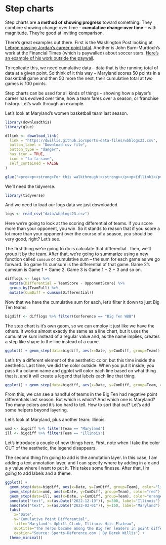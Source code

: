 # Step charts

Step charts are **a method of showing progress** toward something. They combine showing change over time -- **cumulative change over time** -- with magnitude. They're good at inviting comparison.

There's great examples out there. First is the Washington Post looking at [Lebron passing Jordan's career point total](https://www.washingtonpost.com/graphics/sports/lebron-james-michael-jordan-nba-scoring-list/?utm_term=.481074150849). Another is John Burn-Murdoch's work at the Financial Times (which is paywalled) about soccer stars. [Here's an example of his work outside the paywall](http://johnburnmurdoch.github.io/projects/goal-lines/CL/).

To replicate this, we need cumulative data -- data that is the running total of data at a given point. So think of it this way -- Maryland scores 50 points in a basketball game and then 50 more the next, their cumulative total at two games is 100 points.

Step charts can be used for all kinds of things -- showing how a player's career has evolved over time, how a team fares over a season, or franchise history. Let's walk through an example.

Let's look at Maryland's women basketball team last season.

```r
library(downloadthis)
library(glue)

dllink <- download_link(
  link = "https://dwillis.github.io/sports-data-files/wbblogs23.csv",
  button_label = "Download csv file",
  button_type = "danger",
  has_icon = TRUE,
  icon = "fa fa-save",
  self_contained = FALSE
)

glue("<pre><p><strong>For this walkthrough:</strong></p><p>{dllink}</p></pre>")

```

We'll need the tidyverse.

```r
library(tidyverse)
```

And we need to load our logs data we just downloaded.

```r
logs <- read_csv("data/wbblogs23.csv")
```

Here we're going to look at the scoring differential of teams. If you score more than your opponent, you win. So it stands to reason that if you score a lot more than your opponent over the course of a season, you should be very good, right? Let's see.

The first thing we're going to do is calculate that differential. Then, we'll group it by the team. After that, we're going to summarize using a new function called `cumsum` or cumulative sum -- the sum for each game as we go forward. So game 1's cumsum is the differential of that game. Game 2's cumsum is Game 1 + Game 2. Game 3 is Game 1 + 2 + 3 and so on.

```r
difflogs <- logs %>% 
  mutate(Differential = TeamScore - OpponentScore) %>% 
  group_by(TeamFull) %>% 
  mutate(CumDiff = cumsum(Differential))
```

Now that we have the cumulative sum for each, let's filter it down to just Big Ten teams.

```r
bigdiff <- difflogs %>% filter(Conference == "Big Ten WBB")
```

The step chart is it's own geom, so we can employ it just like we have the others. It works almost exactly the same as a line chart, but it uses the cumulative sum instead of a regular value and, as the name implies, creates a step like shape to the line instead of a curve.

```r
ggplot() + geom_step(data=bigdiff, aes(x=Date, y=CumDiff, group=Team))
```

Let's try a different element of the aesthetic: color, but this time inside the aesthetic. Last time, we did the color outside. When you put it inside, you pass it a column name and ggplot will color each line based on what thing that is, and it will create a legend that labels each line that thing.

```r
ggplot() + geom_step(data=bigdiff, aes(x=Date, y=CumDiff, group=Team, color=Team))
```

From this, we can see a handful of teams in the Big Ten had negative point differentials last season. But which is which? And which one is Maryland? Too many colors and it's too hard to tell. How to sort that out? Let's add some helpers beyond layering.

Let's look at Maryland, plus another team: Illinois

```r
umd <- bigdiff %>% filter(Team == "Maryland")
ill <- bigdiff %>% filter(Team == "Illinois")
```

Let's introduce a couple of new things here. First, note when I take the color OUT of the aesthetic, the legend disappears.

The second thing I'm going to add is the annotation layer. In this case, I am adding a text annotation layer, and I can specify where by adding in a x and a y value where I want to put it. This takes some finesse. After that, I'm going to add labels and a theme.

```r
ggplot() + 
  geom_step(data=bigdiff, aes(x=Date, y=CumDiff, group=Team), color="light grey") +
  geom_step(data=umd, aes(x=Date, y=CumDiff, group=Team), color="red") + 
  geom_step(data=ill, aes(x=Date, y=CumDiff, group=Team), color="orange") +
  annotate("text", x=(as.Date("2022-12-10")), y=300, label="Illinois") +
  annotate("text", x=(as.Date("2023-02-01")), y=150, label="Maryland") +
  labs(
    x="Date", 
    y="Cumulative Point Differential", 
    title="Maryland's Uphill Climb, Illinois Hits Plateau", 
    subtitle="The Terps became among the Big Ten leaders in point differential.", 
    caption="Source: Sports-Reference.com | By Derek Willis") +
  theme_minimal()
```
